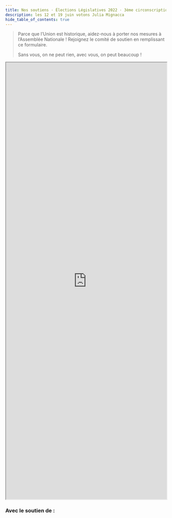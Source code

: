```yaml
---
title: Nos soutiens · Élections Législatives 2022 · 3ème circonscription de l'Hérault
description: les 12 et 19 juin votons Julia Mignacca
hide_table_of_contents: true
---
```



> Parce que l’Union est historique, aidez-nous à porter nos mesures à l’Assemblée Nationale ! 
> Rejoignez le comité de soutien en remplissant ce formulaire.
> 
> Sans vous, on ne peut rien, avec vous, on peut beaucoup !

<iframe
  src="https://framaforms.org/comite-de-soutien-1653379214"
  width="100%"
  height="1370"
  border="0"
></iframe>

### Avec le soutien de :

<LogoSoup />

